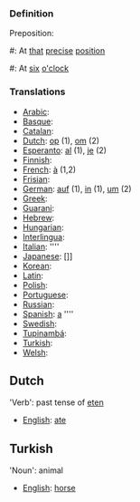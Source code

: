 ===Definition===

Preposition:

#: At [[that]] [[precise]] [[position]]
#: At [[six]] [[o'clock]]

===Translations===
*[[Arabic]]: [[]]
*[[Basque]]: [[]]
*[[Catalan]]: [[]]
*[[Dutch]]: [[op]] (1), [[om]] (2)
*[[Esperanto]]: [[al]] (1), [[je]] (2)
*[[Finnish]]: [[]]
*[[French]]: [[à]] (1,2)
*[[Frisian]]: [[]]
*[[German]]: [[auf]] (1), [[in]] (1), [[um]] (2)
*[[Greek]]: [[]]
*[[Guarani]]: [[]]
*[[Hebrew]]: [[]]
*[[Hungarian]]: [[]]
*[[Interlingua]]: [[]]
*[[Italian]]: [[]] ''''
*[[Japanese]]: []]
*[[Korean]]: [[]]
*[[Latin]]: [[]]
*[[Polish]]: [[]]
*[[Portuguese]]: [[]]
*[[Russian]]: [[]]
*[[Spanish]]: [[a]] ''''
*[[Swedish]]: [[]]
*[[Tupinambá]]: [[]]
*[[Turkish]]: [[]]
*[[Welsh]]: [[]]

==Dutch==

'Verb': past tense of [[eten]]

*[[English]]: [[ate]]

==Turkish==

'Noun': animal

*[[English]]: [[horse]]